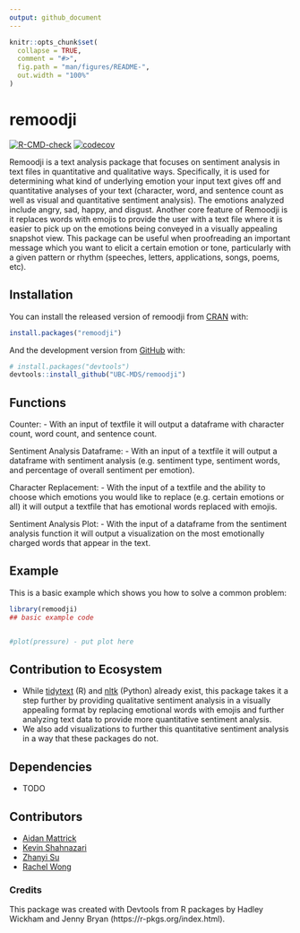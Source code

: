 ```yaml
---
output: github_document
---
```


<!-- README.md is generated from README.Rmd. Please edit that file -->

```r
knitr::opts_chunk$set(
  collapse = TRUE,
  comment = "#>",
  fig.path = "man/figures/README-",
  out.width = "100%"
)
```

# remoodji

<!-- badges: start -->
[![R-CMD-check](https://github.com/UBC-MDS/remoodji/workflows/R-CMD-check/badge.svg)](https://github.com/UBC-MDS/remoodji/actions)
[![codecov](https://codecov.io/gh/UBC-MDS/remoodji/branch/master/graph/badge.svg?token=7XPNSHR40J)](https://codecov.io/gh/UBC-MDS/remoodji)
<!-- badges: end -->

Remoodji is a text analysis package that focuses on sentiment analysis in text files in quantitative and qualitative ways. Specifically, it is used for determining what kind of underlying emotion your input text gives off and quantitative analyses of your text (character, word, and sentence count as well as visual and quantitative sentiment analysis). The emotions analyzed include angry, sad, happy, and disgust. Another core feature of Remoodji is it replaces words with emojis to provide the user with a text file where it is easier to pick up on the emotions being conveyed in a visually appealing snapshot view. This package can be useful when proofreading an important message which you want to elicit a certain emotion or tone, particularly with a given pattern or rhythm (speeches, letters, applications, songs, poems, etc).

## Installation

You can install the released version of remoodji from [CRAN](https://CRAN.R-project.org) with:

``` r
install.packages("remoodji")
```

And the development version from [GitHub](https://github.com/) with:

``` r
# install.packages("devtools")
devtools::install_github("UBC-MDS/remoodji")
```
## Functions

Counter:
- With an input of textfile it will output a dataframe with character count, word count, and sentence count.

Sentiment Analysis Dataframe:
- With an input of a textfile it will output a dataframe with sentiment analysis (e.g. sentiment type, sentiment words, and percentage of overall sentiment per emotion).

Character Replacement:
- With the input of a textfile and the ability to choose which emotions you would like to replace (e.g. certain emotions or all) it will output a textfile that has emotional words replaced with emojis.

Sentiment Analysis Plot:
- With the input of a dataframe from the sentiment analysis function it will output a visualization on the most emotionally charged words that appear in the text.

## Example

This is a basic example which shows you how to solve a common problem:

```r
library(remoodji)
## basic example code
```


```r
```

```r
#plot(pressure) - put plot here
```

## Contribution to Ecosystem

- While [tidytext](https://github.com/juliasilge/tidytext) (R) and [nltk](https://github.com/nltk/nltk) (Python) already exist, this package takes it a step further by providing qualitative sentiment analysis in a visually appealing format by replacing emotional words with emojis and further analyzing text data to provide more quantitative sentiment analysis.
- We also add visualizations to further this quantitative sentiment analysis in a way that these packages do not.

## Dependencies

- TODO

## Contributors

* [Aidan Mattrick](https://github.com/aidanmattrick)
* [Kevin Shahnazari](https://github.com/kshahnazari1998)
* [Zhanyi Su](https://github.com/YikiSu)
* [Rachel Wong](https://github.com/rachelywong)

### Credits

This package was created with Devtools from R packages by Hadley Wickham and Jenny Bryan (https://r-pkgs.org/index.html). 
